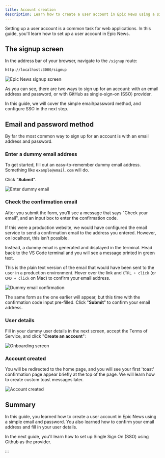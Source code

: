 ```yaml
---
title: Account creation
description: Learn how to create a user account in Epic News using a simple email and password.
---
```


Setting up a user account is a common task for web applications. In this guide, you'll learn how to set up a user account in Epic News.

## The signup screen

In the address bar of your browser, navigate to the `/signup` route:

```bash title="Epic News signup URL"
http://localhost:3000/signup
```

![Epic News signup screen](src/assets/png/signup-form.png)

As you can see, there are two ways to sign up for an account: with an email address and password, or with GitHub as single-sign-on (SSO) provider.

In this guide, we will cover the simple email/password method, and configure SSO in the next step.

## Email and password method

By far the most common way to sign up for an account is with an email address and password.

### Enter a dummy email address

To get started, fill out an easy-to-remember dummy email address. Something like `example@email.com` will do.

Click "**Submit**".

![Enter dummy email](src/assets/png/enter-dummy-email.png)

### Check the confirmation email

After you submit the form, you'll see a message that says "Check your email", and an input box to enter the confirmation code.

If this were a production website, we would have configured the email service to send a confirmation email to the address you entered. However, on localhost, this isn't possible.

Instead, a dummy email is generated and displayed in the terminal. Head back to the VS Code terminal and you will see a message printed in green text.

This is the plain text version of the email that would have been sent to the user in a production environment. Hover over the link and `CTRL + click` (or `CMD + click` on Mac) to confirm your email address.

![Dummy email confirmation](src/assets/png/email-verification-link.png)

The same form as the one earlier will appear, but this time with the confirmation code input pre-filled. Click "**Submit**" to confirm your email address.

### User details

Fill in your dummy user details in the next screen, accept the Terms of Service, and click "**Create an account**":

![Onboarding screen](src/assets/png/onboarding-screen.png)

### Account created

You will be redirected to the home page, and you will see your first 'toast' confirmation page appear briefly at the top of the page. We will learn how to create custom toast messages later.

![Account created](src/assets/png/account-created.png)

## Summary

In this guide, you learned how to create a user account in Epic News using a simple email and password. You also learned how to confirm your email address and fill in your user details.

In the next guide, you'll learn how to set up Single Sign On (SSO) using Github as the provider.

:::
